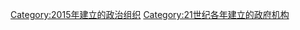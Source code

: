 {{Cat topic in year|topic=建立政府機構|year=2015}}

[[Category:2015年建立的政治组织|Category:2015年建立的政治组织]]
[[Category:21世纪各年建立的政府机构|Category:21世纪各年建立的政府机构]]